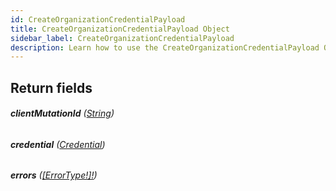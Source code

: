 ```yaml
---
id: CreateOrganizationCredentialPayload
title: CreateOrganizationCredentialPayload Object
sidebar_label: CreateOrganizationCredentialPayload
description: Learn how to use the CreateOrganizationCredentialPayload Object for Builder's API.
---
```


## Return fields

###### <b>clientMutationId</b> ([String](/self-managed/composer/builder/api/schema/scalar/String.mdx))

###### <b>credential</b> ([Credential](/self-managed/composer/builder/api/schema/object/Credential.mdx))

###### <b>errors</b> ([[ErrorType!]!](/self-managed/composer/builder/api/schema/object/ErrorType.mdx))
